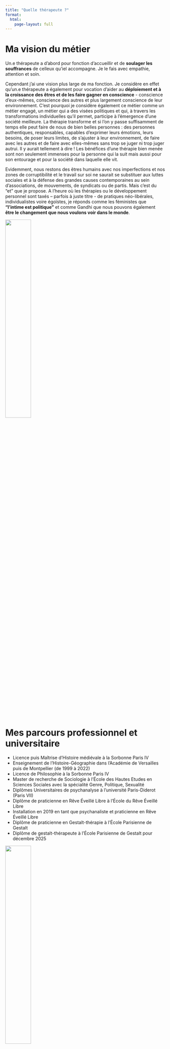 ```yaml
---
title: "Quelle thérapeute ?"
format: 
  html:
    page-layout: full
---
```



# Ma vision du métier

::: {.justify}

Un.e thérapeute a d’abord pour fonction d’accueillir et de **soulager les souffrances** de celleux qu’iel accompagne. Je le fais avec empathie, attention et soin.

Cependant j’ai une vision plus large de ma fonction. Je considère en effet qu’un.e thérapeute a également pour vocation d’aider au **déploiement et à la croissance des êtres et de les faire gagner en conscience** - conscience d’eux-mêmes, conscience des autres et plus largement conscience de leur environnement.
C’est pourquoi je considère également ce métier comme un métier engagé, un métier qui a des visées politiques et qui, à travers les transformations individuelles qu’il permet, participe à l’émergence d’une société meilleure. La thérapie transforme et si l’on y passe suffisamment de temps elle peut faire de nous de bien belles personnes : des personnes authentiques, responsables, capables d’exprimer leurs émotions, leurs besoins, de poser leurs limites, de s’ajuster à leur environnement, de faire avec les autres et de faire avec elles-mêmes sans trop se juger ni trop juger autrui. Il y aurait tellement à dire ! Les bénéfices d’une thérapie bien menée sont non seulement immenses pour la personne qui la suit mais aussi pour son entourage et pour la société dans laquelle elle vit. 

Evidemment, nous restons des êtres humains avec nos imperfections et nos zones de corruptibilité et le travail sur soi ne saurait se substituer aux luttes sociales et à la défense des grandes causes contemporaines au sein d’associations, de mouvements, de syndicats ou de partis. Mais c’est du "et" que je propose. A l’heure où les thérapies ou le développement personnel sont taxés – parfois à juste titre - de pratiques néo-libérales, individualistes voire égoïstes, je réponds comme les féministes que **"l’intime est politique"** et comme Gandhi que nous pouvons également **être le changement que nous voulons voir dans le monde**.


![](img/Cabinet 7-2.jpg){width=40% }

# Mes parcours professionnel et universitaire

-	Licence puis Maîtrise d’Histoire médiévale à la Sorbonne Paris IV
-	Enseignement de l’Histoire-Géographie dans l’Académie de Versailles puis de Montpellier (de 1999 à 2022)
-	Licence de Philosophie à la Sorbonne Paris IV
-	Master de recherche de Sociologie à l’École des Hautes Etudes en Sciences Sociales avec la spécialité Genre, Politique, Sexualité
-	Diplômes Universitaires de psychanalyse à l’université Paris-Diderot (Paris VII)
-	Diplôme de praticienne en Rêve Éveillé Libre à l’École du Rêve Éveillé Libre
- Installation en 2019 en tant que psychanaliste et praticienne en Rêve Éveillé Libre
-	Diplôme de praticienne en Gestalt-thérapie à l’École Parisienne de Gestalt
-	Diplôme de gestalt-thérapeute à l’École Parisienne de Gestalt pour décembre 2025

:::

![](img/Cabinet 7-2.jpg){width=40% }